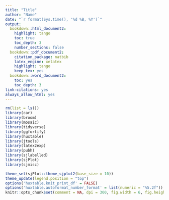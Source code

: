 ```yaml
---
title: "Title"
author: "Name"
date: "`r format(Sys.time(), '%d %B, %Y')`"
output:
  bookdown::html_document2:
    highlight: tango
    toc: true
    toc_depth: 3
    number_sections: false
  bookdown::pdf_document2:
    citation_package: natbib
    latex_engine: xelatex
    highlight: tango
    keep_tex: yes
  bookdown::word_document2:
    toc: yes
    toc_depth: 3
link-citations: yes
always_allow_html: yes
---
```


```r
rm(list = ls())
library(car)
library(broom)
library(mosaic)
library(tidyverse)
library(ggfortify)
library(huxtable)
library(jtools)
library(latex2exp)
library(pubh)
library(sjlabelled)
library(sjPlot)
library(sjmisc)

theme_set(sjPlot::theme_sjplot2(base_size = 10))
theme_update(legend.position = "top")
options('huxtable.knit_print_df' = FALSE)
options('huxtable.autoformat_number_format' = list(numeric = "%5.2f"))
knitr::opts_chunk$set(comment = NA, dpi = 300, fig.width = 6, fig.height = 4)
```
